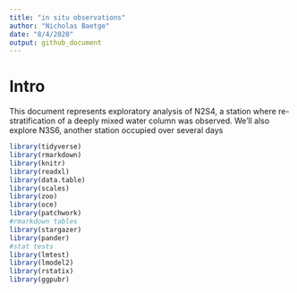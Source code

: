 ```yaml
---
title: "in situ observations"
author: "Nicholas Baetge"
date: "8/4/2020"
output: github_document
---
```


# Intro

This document represents exploratory analysis of N2S4, a station where re-stratification of a deeply mixed water column was observed. We'll also explore N3S6, another station occupied over several days

```r
library(tidyverse) 
library(rmarkdown)
library(knitr)
library(readxl)
library(data.table) 
library(scales)
library(zoo)
library(oce)
library(patchwork)
#rmarkdown tables
library(stargazer)
library(pander)
#stat tests
library(lmtest)
library(lmodel2)
library(rstatix)
library(ggpubr)
```










